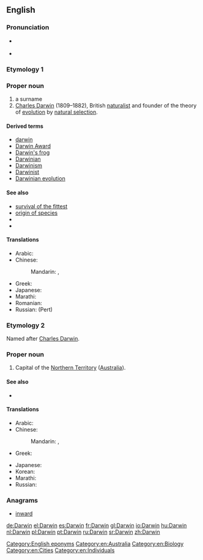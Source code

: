 ==English==
{{wikipedia|dab=Darwin}}

===Pronunciation===
* {{a|UK}} {{IPA|/ˈdɑː(ɹ)wɪn/|lang=en}}
* {{a|US}} {{IPA|/ˈdɑɹwɨn/|lang=en}}

===Etymology 1===

===Proper noun===
{{en-proper noun}}

# a surname
# [[Charles Darwin]] (1809–1882), British [[naturalist]] and founder of the theory of [[evolution]] by [[natural selection]].

====Derived terms====
* [[darwin]]
* [[Darwin Award]]
* [[Darwin's frog]]
* [[Darwinian]]
* [[Darwinism]]
* [[Darwinist]]
* [[Darwinian evolution]]

====See also====
* [[survival of the fittest]]
* [[origin of species]]
* {{pedia|Charles Darwin}}
* {{pedia|Darwin (surname)}}

====Translations====
{{trans-top|surname}}
* Arabic: {{t|ar|داروين|m|tr=daarwin}}
* Chinese:
*: Mandarin: {{t+|cmn|達爾文|sc=Hani}}, {{t|cmn|达尔文|tr=Dá'ěrwén|sc=Hani}}
{{trans-mid}}
* Greek: {{t+|el|Δαρβίνος|m|tr=Darvínos|sc=Grek}}
* Japanese: {{t|ja|ダーウィン|tr=Dāwin}}
* Marathi: {{t|mr|डार्विन|n|tr=ḍārvina|sc=Deva}}
* Romanian: {{t|ro|Darwin}}
* Russian: {{t+|ru|Дарвин|m|tr=Dárvin}} (Pert)
{{trans-bottom}}

===Etymology 2===
{{sense|Darwin, Northern Territory, Australia}} Named after [[w:Charles Darwin|Charles Darwin]].

===Proper noun===
{{en-proper noun}}

# Capital of the [[Northern Territory]] ([[Australia]]).

====See also====
* {{pedia|Darwin, Australia}}

====Translations====
{{trans-top|city in Australia}}
* Arabic: {{t|ar|داروين|m|tr=daarwin}}
* Chinese:
*: Mandarin: {{t+|cmn|達爾文|sc=Hani}}, {{t|cmn|达尔文|tr=Dá'ěrwén|sc=Hani}}
* Greek: {{t|el|Ντάργουιν|n|tr=Ntárgouin|sc=Grek}}
{{trans-mid}}
* Japanese: {{t|ja|ダーウィン|tr=Dāwin}}
* Korean: {{t|ko|다윈|tr=Dawin|sc=Kore}}
* Marathi: {{t|mr|डार्विन|n|tr=ḍārvina|sc=Deva}}
* Russian: {{t+|ru|Дарвин|m|tr=Dárvin}}
{{trans-bottom}}

===Anagrams===
* [[inward#English|inward]]

[[Category:English eponyms]]
[[Category:en:Australia]]
[[Category:en:Biology]]
[[Category:en:Cities]]
[[Category:en:Individuals]]

[[de:Darwin]]
[[el:Darwin]]
[[es:Darwin]]
[[fr:Darwin]]
[[gl:Darwin]]
[[io:Darwin]]
[[hu:Darwin]]
[[nl:Darwin]]
[[pl:Darwin]]
[[pt:Darwin]]
[[ru:Darwin]]
[[sr:Darwin]]
[[zh:Darwin]]